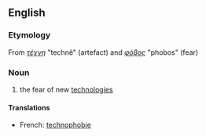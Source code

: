 ==English==
===Etymology===
From {{AGr.}} ''[[τέχνη]]'' "technê" (artefact) and ''[[φόβος]]'' "phobos" (fear)

===Noun===
{{wikipedia}}
#the fear of new [[technologies]]

====Translations====
{{top}}
* French: [[technophobie]] {{f}}
{{bottom}}